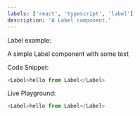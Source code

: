 ```yaml
---
labels: ['react', 'typescript', 'label']
description: 'A Label component.'
---
```



Label example:

A simple Label component with some text

Code Snippet:
```js
<Label>hello from Label</Label>
```


Live Playground:
```js live
<Label>hello from Label</Label>
```
